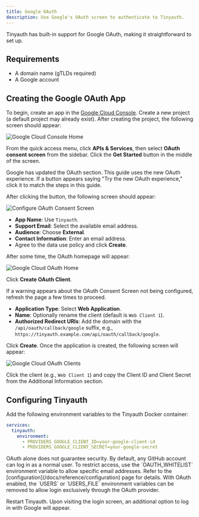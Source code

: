 ```yaml
---
title: Google OAuth
description: Use Google's OAuth screen to authenticate to Tinyauth.
---
```


Tinyauth has built-in support for Google OAuth, making it straightforward to set up.

## Requirements

- A domain name (gTLDs required)
- A Google account

## Creating the Google OAuth App

To begin, create an app in the [Google Cloud Console](https://console.cloud.google.com/). Create a new project (a default project may already exist). After creating the project, the following screen should appear:

![Google Cloud Console Home](/screenshots/google-cloud-home.png)

From the quick access menu, click **APIs & Services**, then select **OAuth consent screen** from the sidebar. Click the **Get Started** button in the middle of the screen.

<Callout type="info">
  Google has updated the OAuth section. This guide uses the new OAuth
  experience. If a button appears saying "Try the new OAuth experience," click
  it to match the steps in this guide.
</Callout>

After clicking the button, the following screen should appear:

![Configure OAuth Consent Screen](/screenshots/google-cloud-oauth-configure.png)

- **App Name**: Use `Tinyauth`.
- **Support Email**: Select the available email address.
- **Audience**: Choose **External**.
- **Contact Information**: Enter an email address.
- Agree to the data use policy and click **Create**.

After some time, the OAuth homepage will appear:

![Google Cloud OAuth Home](/screenshots/google-cloud-oauth-home.png)

Click **Create OAuth Client**.

<Callout type="info">
  If a warning appears about the OAuth Consent Screen not being configured,
  refresh the page a few times to proceed.
</Callout>

- **Application Type**: Select **Web Application**.
- **Name**: Optionally rename the client (default is `Web Client 1`).
- **Authorized Redirect URIs**: Add the domain with the `/api/oauth/callback/google` suffix, e.g., `https://tinyauth.example.com/api/oauth/callback/google`.

Click **Create**. Once the application is created, the following screen will appear:

![Google Cloud OAuth Clients](/screenshots/google-cloud-oauth-created.png)

Click the client (e.g., `Web Client 1`) and copy the Client ID and Client Secret from the Additional Information section.

## Configuring Tinyauth

Add the following environment variables to the Tinyauth Docker container:

```yaml
services:
  tinyauth:
    environment:
      - PROVIDERS_GOOGLE_CLIENT_ID=your-google-client-id
      - PROVIDERS_GOOGLE_CLIENT_SECRET=your-google-secret
```

<Callout type="warning">
  OAuth alone does not guarantee security. By default, any GitHub account can
  log in as a normal user. To restrict access, use the `OAUTH_WHITELIST`
  environment variable to allow specific email addresses. Refer to the
  [configuration](/docs/reference/configuration) page for details.
</Callout>

<Callout type="tip">
  With OAuth enabled, the `USERS` or `USERS_FILE` environment variables can be
  removed to allow login exclusively through the OAuth provider.
</Callout>

Restart Tinyauth. Upon visiting the login screen, an additional option to log in with Google will appear.

